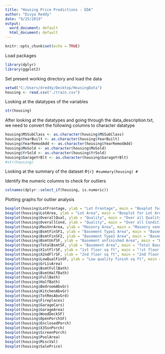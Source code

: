 ```yaml
---
title: "Housing Price Predictions - EDA"
author: "Divya Reddy"
date: "9/25/2019"
output:
  word_document: default
  html_document: default
---
```


```r
knitr::opts_chunk$set(echo = TRUE)
```
Load packages
```r
library(dplyr)
library(ggplot2)
```

Set present working directory and load the data 
```r
setwd("C:/Users/dreddy/Desktop/HousingData")
housing <- read.csv("./train.csv")
```

Looking at the datatypes of the variables 
```r
str(housing)
```

After looking at the datatypes and going through the data_description.txt, we need to convert the following columns to character datatype

```r
housing$MSSubClass <- as.character(housing$MSSubClass)
housing$YearBuilt <- as.character(housing$YearBuilt)
housing$YearRemodAdd <- as.character(housing$YearRemodAdd)
housing$MoSold <- as.character(housing$MoSold)
housing$YrSold <- as.character(housing$YrSold)
housing$GarageYrBlt <- as.character(housing$GarageYrBlt)
#str(housing)
```
Looking at the summary of the dataset
#```{r}
#summary(housing)
#```

Identify the numeric columns to check for outliers
```r
colnames(dplyr::select_if(housing, is.numeric))
```

Plotting graphs for outlier analysis
```r
boxplot(housing$LotFrontage, ylab = "Lot Frontage", main = "Boxplot for Lot Frontage")
boxplot(housing$LotArea, ylab = "Lot Area", main = "Boxplot for Lot Area")
boxplot(housing$OverallQual, ylab = "Quality", main = "Over all Quality")
boxplot(housing$OverallCond, ylab = "Quality", main = "Over all Condition")
boxplot(housing$MasVnrArea, ylab = "Masonry Area", main = "Masonry venner area")
boxplot(housing$BsmtFinSF1, ylab = "Basement Type1 Area", main = "Basement Type 1 Area")
boxplot(housing$BsmtFinSF2, ylab = "Basement Type2 Area", main = "Basement Type 2 Area")
boxplot(housing$BsmtUnfSF, ylab = "Basement unfinished Area", main = "Basement Unfinished Area")
boxplot(housing$TotalBsmtSF, ylab = "Basement Area", main = "Total Basement Area")
boxplot(housing$X1stFlrSF, ylab = "1st floor sq ft", main = "!st floor Area")
boxplot(housing$X2ndFlrSF, ylab = "2nd floor sq ft", main = "2nd floor Area")
boxplot(housing$LowQualFinSF, ylab = "Low quality finish sq ft", main = "Low quality finish sq ft")
boxplot(housing$GrLivArea)
boxplot(housing$BsmtFullBath)
boxplot(housing$BsmtHalfBath)
boxplot(housing$FullBath)
boxplot(housing$HalfBath)
boxplot(housing$BedroomAbvGr)
boxplot(housing$KitchenAbvGr)
boxplot(housing$TotRmsAbvGrd)
boxplot(housing$Fireplaces)
boxplot(housing$GarageCars)
boxplot(housing$GarageArea)
boxplot(housing$WoodDeckSF)
boxplot(housing$OpenPorchSF)
boxplot(housing$EnclosedPorch)
boxplot(housing$X3SsnPorch)
boxplot(housing$ScreenPorch)
boxplot(housing$PoolArea)
boxplot(housing$MiscVal)
boxplot(housing$SalePrice)
```
